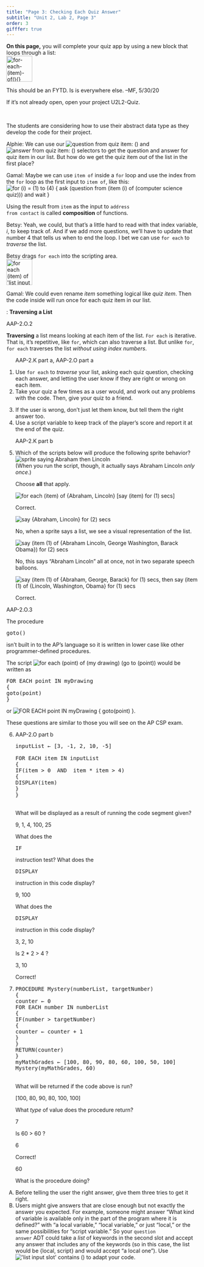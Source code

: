 ```yaml
---
title: "Page 3: Checking Each Quiz Answer"
subtitle: "Unit 2, Lab 2, Page 3"
order: 3
gifffer: true
---
```


::: learn
<p><strong>On this page,</strong> you will complete your quiz app by using a new block that loops through a list:<br /> <img src="/img/2-complexity/for-each-(item)-of().png" title="for-each-(item)-of(){}" alt="for-each-(item)-of(){}" class="indent" height="68"/></p>
:::

::: todo
This should be an FYTD. Is is everywhere else. --MF, 5/30/20
:::

<p>If it's not already open, open your project U2L2-Quiz.</p>

::: dialogue
<a name="seta" class="anchor"> </a>

::: stagedir
The students are considering how to use their abstract data type as they develop the code for their project.
:::

<div>

Alphie: We can use our <img src="/img/2-complexity/question-selector.png" title="question from quiz item: ()" alt="question from quiz item: ()"/> and <img src="/img/2-complexity/answer-selector.png" title="answer from quiz item: ()" alt="answer from quiz item: ()"/> selectors to get the question and answer for quiz item in our list. But how do we get the quiz item <em>out</em> of the list in the first place?

</div>

<div>

Gamal: Maybe we can use <code>item of</code> inside a <code>for</code> loop and use the index from the <code>for</code> loop as the first input to <code>item of</code>, like this:<br /> <img src="/img/2-complexity/for-with-item-of.png" title="for (i) = (1) to (4) {
ask (question from (item (i) of (computer science quiz))) and wait
}" alt="for (i) = (1) to (4) {
ask (question from (item (i) of (computer science quiz))) and wait
}" class="indent"/>

</div>

::: vocabFullWidth
<p>Using the result from <code>item</code> as the input to <code>address from contact</code> is called <strong>composition</strong> of functions.</p>
:::

<div>

Betsy: Yeah, we could, but that's a little hard to read with that index variable, <var>i</var>, to keep track of. And if we add more questions, we'll have to update that number 4 that tells us when to end the loop. I bet we can use <code>for each</code> to <em>traverse</em> the list.

</div>

::: stagedir
Betsy drags <code>for each</code> into the scripting area.<br /> <img src="/img/2-complexity/for-each-(item)-of().png" title="for each (item) of &apos;list input slot&apos; {}" alt="for each (item) of &apos;list input slot&apos; {}" height="68"/>
:::

<div>

Gamal: We could even rename <var>item</var> something logical like <var>quiz item</var>. Then the code inside will run once for each quiz item in our list.

</div>
:::

::: vocabFullWidth
: <strong>Traversing a List</strong>

::: comment
AAP-2.O.2
:::

<p><strong>Traversing</strong> a list means looking at each item of the list. <code>For each</code> is iterative. That is, it's repetitive, like <code>for</code>, which can also traverse a list. But unlike <code>for</code>, <code>for each</code> traverses the list <em>without using index numbers</em>.</p>
:::

::: forYouToDo
<ol>

::: comment
AAP-2.K part a, AAP-2.O part a
:::

<li>Use <code>for each</code> to <em>traverse</em> your list, asking each quiz question, checking each answer, and letting the user know if they are right or wrong on each item.</li>

<li>Take your quiz a few times as a user would, and work out any problems with the code. Then, give your quiz to a friend.</li>

</ol>
:::

::: ifTime
<ol start="3">

<li>If the user is wrong, don't just let them know, but tell them the right answer too.</li>

<li>Use a script variable to keep track of the player's score and report it at the end of the quiz.</li>

</ol>
:::

::: {#first .forYouToDo}
<ol start="5">

::: comment
AAP-2.K part b
:::

<li>

<!-- Question 1-->

::: {.assessment-data type="multiplechoice" identifier="abe" hasinlinefeedback="true" maxchoices="2" responseidentifier="ri1" shuffle="true"}
::: prompt
<p>Which of the scripts below will produce the following sprite behavior?<br /> <img src="/img/3-lists/abelincoln.gif" title="sprite saying Abraham then Lincoln" alt="sprite saying Abraham then Lincoln" class="indent noshadow"/><br /> (When you run the script, though, it actually says Abraham Lincoln <em>only once</em>.)</p>

<p>Choose <strong>all</strong> that apply.</p>
:::

::: {.choice identifier="c1"}
::: text
<img src="/img/3-lists/check1abec1.png" title="for each (item) of {Abraham, Lincoln} [say (item) for (1) secs]" alt="for each (item) of {Abraham, Lincoln} [say (item) for (1) secs]" border="0"/>
:::

::: feedback
Correct.
:::
:::

::: {.choice identifier="c2"}
::: text
<img src="/img/3-lists/check1abec2.png" title="say {Abraham, Lincoln} for (2) secs" alt="say {Abraham, Lincoln} for (2) secs" border="0"/>
:::

::: feedback
No, when a sprite says a list, we see a visual representation of the list.
:::
:::

::: {.choice identifier="c3"}
::: text
<img src="/img/3-lists/check1abec3.png" title="say (item (1) of {Abraham Lincoln, George Washington, Barack Obama}) for (2) secs" alt="say (item (1) of {Abraham Lincoln, George Washington, Barack Obama}) for (2) secs" border="0"/>
:::

::: feedback
No, this says "Abraham Lincoln" all at once, not in two separate speech balloons.
:::
:::

::: {.choice identifier="c4"}
::: text
<img src="/img/3-lists/check1abec4.png" title="say (item (1) of {Abraham, George, Barack} for (1) secs, then say (item (1) of {Lincoln, Washington, Obama} for (1) secs" alt="say (item (1) of {Abraham, George, Barack} for (1) secs, then say (item (1) of {Lincoln, Washington, Obama} for (1) secs" border="0"/>
:::

::: feedback
Correct.
:::
:::

::: {.responseDeclaration identifier="ri1"}
::: {.correctResponse identifier="c1"}
:::

::: {.correctResponse identifier="c4"}
:::
:::
:::

</li>

</ol>
:::

::: {.examFullWidth .AP-only}
::: comment
AAP-2.O.3
:::

::: pseudop
::: sidenote
The procedure

```{=html}
<pre class="inline">goto()</pre>
```
isn't built in to the AP's language so it is written in lower case like other programmer-defined procedures.
:::

The script <img src="/img/2-complexity/example-for-each-point.png" title="for each (point) of (my drawing) (go to (point))" alt="for each (point) of (my drawing) (go to (point))" class="inline"/> would be written as

::: pre-container
```{=html}
<pre class="inline">FOR EACH point IN myDrawing
{
goto(point)
}</pre>
```
:::

or <img src="/img/2-complexity/for-each-blocktran.png" title="FOR EACH point IN myDrawing
{
goto(point)
}" alt="FOR EACH point IN myDrawing
{
goto(point)
}" class="inline"/>.
:::
:::

::: forYouToDo
<p>These questions are similar to those you will see on the AP CSP exam.</p>

<ol start="6">

<li>

<!-- Question 2 -->

::: {.assessment-data type="multiplechoice" identifier="FOR EACH positive and square over 4" hasinlinefeedback="true" maxchoices="1" responseidentifier="ri2" shuffle="false"}
::: prompt
::: comment
AAP-2.O part b
:::

```{=html}
<pre>inputList ← [3, -1, 2, 10, -5]

FOR EACH item IN inputList
{   
IF(item &gt; 0  AND  item * item &gt; 4)
{
DISPLAY(item)
}
}
</pre>
```
<br /> What will be displayed as a result of running the code segment given?
:::

::: {.choice identifier="c1"}
::: text
9, 1, 4, 100, 25
:::

::: feedback
What does the

```{=html}
<pre class="inline">IF</pre>
```
instruction test? What does the

```{=html}
<pre class="inline">DISPLAY</pre>
```
instruction in this code display?
:::
:::

::: {.choice identifier="c2"}
::: text
9, 100
:::

::: feedback
What does the

```{=html}
<pre class="inline">DISPLAY</pre>
```
instruction in this code display?
:::
:::

::: {.choice identifier="c3"}
::: text
3, 2, 10
:::

::: feedback
Is 2 \* 2 \> 4 ?
:::
:::

::: {.choice identifier="c4"}
::: text
3, 10
:::

::: feedback
Correct!
:::
:::

::: {.responseDeclaration identifier="ri2"}
::: {.correctResponse identifier="c4"}
:::
:::
:::

</li>

<li>

<!-- Question 3 -->

::: {.assessment-data type="multiplechoice" identifier="Mystery Procedure" hasinlinefeedback="true" maxchoices="1" responseidentifier="ri3" shuffle="true"}
::: prompt
```{=html}
<pre>PROCEDURE Mystery(numberList, targetNumber)
{
counter ← 0
FOR EACH number IN numberList
{
IF(number &gt; targetNumber)
{
counter ← counter + 1
}
}
RETURN(counter)
}
myMathGrades ← [100, 80, 90, 80, 60, 100, 50, 100]
Mystery(myMathGrades, 60)
</pre>
```
<br /> What will be returned if the code above is run?
:::

::: {.choice identifier="c1"}
::: text
\[100, 80, 90, 80, 100, 100\]
:::

::: feedback
What <em>type</em> of value does the procedure return?
:::
:::

::: {.choice identifier="c2"}
::: text
7
:::

::: feedback
Is 60 \> 60 ?
:::
:::

::: {.choice identifier="c3"}
::: text
6
:::

::: feedback
Correct!
:::
:::

::: {.choice identifier="c4"}
::: text
60
:::

::: feedback
What is the procedure doing?
:::
:::

::: {.responseDeclaration identifier="ri3"}
::: {.correctResponse identifier="c3"}
:::
:::
:::

</li>

</ol>
:::

::: takeItFurther
<ol type="A">

<li>Before telling the user the right answer, give them three tries to get it right.</li>

<li>Users might give answers that are close enough but not exactly the answer you expected. For example, someone might answer "What kind of variable is available only in the part of the program where it is defined?" with "a local variable," "local variable," or just "local," or the same possibilities for "script variable." So your <code>question answer</code> ADT could take a <em>list</em> of keywords in the second slot and accept any answer that includes any of the keywords (so in this case, the list would be {local, script} and would accept "a local one"). Use <img src="/img/blocks/contains-empty.png" title="&apos;list input slot&apos; contains ()" alt="&apos;list input slot&apos; contains ()" class="inline"/> to adapt your code.</li>

</ol>
:::
